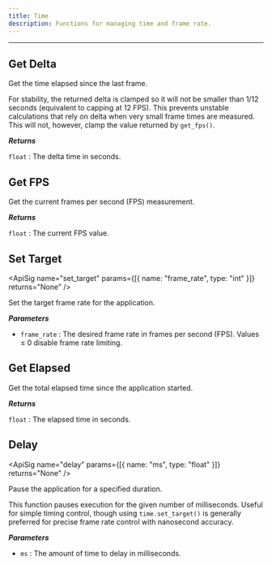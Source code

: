 ```yaml
---
title: Time
description: Functions for managing time and frame rate.
---
```


---

## Get Delta
<div className="api-card">

<ApiSig name="get_delta" returns="float" />

Get the time elapsed since the last frame.

For stability, the returned delta is clamped so it will not be
smaller than 1/12 seconds (equivalent to capping at 12 FPS). This prevents
unstable calculations that rely on delta when very small frame times are
measured. This will not, however, clamp the value returned by `get_fps()`.

_**Returns**_

`float` : The delta time in seconds.

</div>

## Get FPS
<div className="api-card">

<ApiSig name="get_fps" returns="float" />

Get the current frames per second (FPS) measurement.

_**Returns**_

`float` : The current FPS value.

</div>

## Set Target
<div className="api-card">

<ApiSig name="set_target" params={[{ name: "frame_rate", type: "int" }]} returns="None" />

Set the target frame rate for the application.

_**Parameters**_

- `frame_rate` : The desired frame rate in frames per second (FPS). Values &le; 0 disable frame rate limiting.

</div>

## Get Elapsed
<div className="api-card">

<ApiSig name="get_elapsed" returns="float" />

Get the total elapsed time since the application started.

_**Returns**_

`float` : The elapsed time in seconds.

</div>

## Delay
<div className="api-card">

<ApiSig name="delay" params={[{ name: "ms", type: "float" }]} returns="None" />

Pause the application for a specified duration.

This function pauses execution for the given number of milliseconds.
Useful for simple timing control, though using `time.set_target()` is generally
preferred for precise frame rate control with nanosecond accuracy.

_**Parameters**_

- `ms` : The amount of time to delay in milliseconds.

</div>